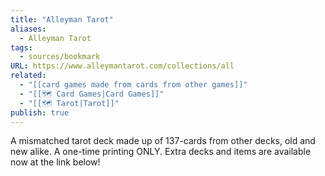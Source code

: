 ```yaml
---
title: "Alleyman Tarot"
aliases:
  - Alleyman Tarot
tags:
  - sources/bookmark
URL: https://www.alleymantarot.com/collections/all
related:
  - "[[card games made from cards from other games]]"
  - "[[🗺️ Card Games|Card Games]]"
  - "[[🗺️ Tarot|Tarot]]"
publish: true
---
```



  
A mismatched tarot deck made up of 137-cards from other decks, old and new alike. A one-time printing ONLY. Extra decks and items are available now at the link below!